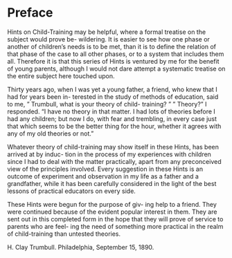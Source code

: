 # Preface

Hints on Child-Training may be helpful, where a formal treatise on the subject would prove be- wildering. It is easier to see how one phase or another of children's needs is to be met, than it is to define the relation of that phase of the case to all other phases, or to a system that includes them all. Therefore it is that this series of Hints is ventured by me for the benefit of young parents, although I would not dare attempt a systematic treatise on the entire subject here touched upon.

Thirty years ago, when I was yet a young father, a friend, who knew that I had for years been in- terested in the study of methods of education, said to me, " Trumbull, what is your theory of child- training? " " Theory?" I responded. "I have no theory in that matter. I had lots of theories before I had any children; but now I do, with fear and trembling, in every case just that which seems to be the better thing for the hour, whether it agrees with any of my old theories or not."

Whatever theory of child-training may show itself in these Hints, has been arrived at by induc- tion in the process of my experiences with children since I had to deal with the matter practically, apart from any preconceived view of the principles involved. Every suggestion in these Hints is an outcome of experiment and observation in my life as a father and a grandfather, while it has been carefully considered in the light of the best lessons of practical educators on every side.

These Hints were begun for the purpose of giv- ing help to a friend. They were continued because of the evident popular interest in them. They are sent out in this completed form in the hope that they will prove of service to parents who are feel- ing the need of something more practical in the realm of child-training than untested theories.

H. Clay Trumbull. Philadelphia, September 15, 1890.